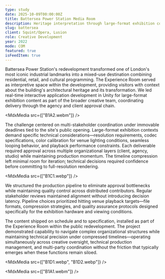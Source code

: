 ```yaml
---
type: study
date: 2025-10-09T00:00:00Z
title: Battersea Power Station Media Room
description: Heritage interpretation through large-format exhibition content for London's iconic industrial transformation.
slug: battersea
client: Squint/Opera, Lusion
role: Creative Development
year: 2022
mode: COM
featured: true
isFeedItem: true
---
```


<MdxContent>

Battersea Power Station's redevelopment transformed one of London's most iconic industrial landmarks into a mixed-use destination combining residential, retail, and cultural programming. The Experience Room served as interpretive space within the development, providing visitors with context about the building's architectural heritage and its transformation. We led real-time interactive application development in Unity for large-format exhibition content as part of the broader creative team, coordinating delivery through the agency and client approval chain.

</MdxContent>

<MdxMedia src={["B1A2.webm"]} />

<MdxContent>

The challenge centered on multi-stakeholder coordination under immovable deadlines tied to the site's public opening. Large-format exhibition contexts demand specific technical considerations—resolution requirements, codec specifications, color calibration for venue lighting conditions, seamless looping behavior, and playback performance constraints. Each deliverable required approval across multiple organizational layers (client, agency, studio) while maintaining production momentum. The timeline compression left minimal room for iteration; technical decisions required confidence before committing to full-resolution rendering.

</MdxContent>

<MdxMedia src={["B1C1.webp"]} />

<MdxContent>

We structured the production pipeline to eliminate approval bottlenecks while maintaining quality control across distributed contributors. Regular stakeholder reviews maintained alignment without introducing decision latency. Pipeline choices prioritized hitting venue playback targets—file formats, compression strategies, and quality assurance protocols designed specifically for the exhibition hardware and viewing conditions.

The content shipped on schedule and to specification, installed as part of the Experience Room within the public redevelopment. The project demonstrated capability to navigate complex organizational structures while maintaining technical precision under compressed timelines—operating simultaneously across creative oversight, technical production management, and multi-party coordination without the friction that typically emerges when these functions remain siloed.

</MdxContent>

<MdxMedia src={["B1D1.webp", "B1D2.webp"]} />

<MdxMedia src={["B1A1.webm"]} />

